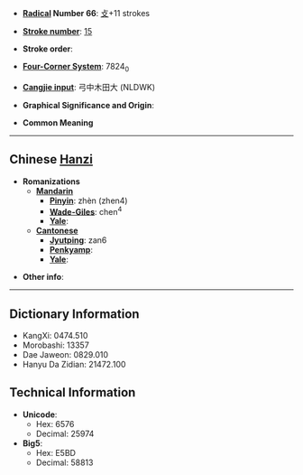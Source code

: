 * '''[[Wiktionary:Chinese radical index| Radical]] Number 66''': [[Wiktionary:Chinese radical index 攴|攴]]+11 strokes

* '''[[Wiktionary:Chinese total strokes index|Stroke number]]''': [[Wiktionary:Chinese total strokes index 15|15]]

* '''Stroke order''': 

* '''[[Wiktionary:Chinese four corner index|Four-Corner System]]''': 7824<sub>0</sub>

* '''[[Wiktionary:Chinese Cangjie index|Cangjie input]]''': 弓中木田大 (NLDWK)

* '''Graphical Significance and Origin''': 

* '''Common Meaning'''

----

== Chinese [[Hanzi]] ==

* '''Romanizations'''
** '''[[Mandarin]]'''
*** '''[[Pinyin]]''': zhèn (zhen4)
*** '''[[Wade-Giles]]''': chen<sup>4</sup>
*** '''[[Yale]]''': 
** '''[[Cantonese]]'''
*** '''[[Jyutping]]''': zan6
*** '''[[Penkyamp]]''': 
*** '''[[Yale]]''': 

* '''Other info''': 

----

== Dictionary Information ==

* KangXi: 0474.510
* Morobashi: 13357
* Dae Jaweon: 0829.010
* Hanyu Da Zidian: 21472.100

== Technical Information ==

* '''Unicode''':
** Hex: 6576
** Decimal: 25974
* '''Big5''':
** Hex: E5BD
** Decimal: 58813